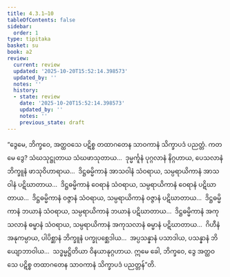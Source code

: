 ```yaml
---
title: 4.3.1–10
tableOfContents: false
sidebar:
  order: 1
type: tipitaka
basket: su
book: a2
review:
  current: review
  updated: '2025-10-20T15:52:14.398573'
  updated_by: ''
  notes: ''
  history:
  - state: review
    date: '2025-10-20T15:52:14.398573'
    updated_by: ''
    notes: ''
    previous_state: draft
---
```



<DynamicBreadcrumb />


<ReviewStatus review={frontmatter.review} showDetails={true} />

<HypothesisAnnotation frontmatter={frontmatter} />

<Division number="201" book="a2" e="ch" v="15" p="97">

<Paragraph number="289" book="a2">
“ဒွေမေ, ဘိက္ခဝေ, အတ္ထဝသေ ပဋိစ္စ တထာဂတေန သာဝကာနံ သိက္ခာပဒံ ပညတ္တံ. ကတမေ ဒွေ? သံဃသုဋ္ဌုတာယ သံဃဖာသုတာယ…  ဒုမ္မင်္ကူနံ ပုဂ္ဂလာနံ နိဂ္ဂဟာယ, ပေသလာနံ ဘိက္ခူနံ ဖာသုဝိဟာရာယ…  ဒိဋ္ဌဓမ္မိကာနံ အာသဝါနံ သံဝရာယ, သမ္ပရာယိကာနံ အာသဝါနံ ပဋိဃာတာယ…  ဒိဋ္ဌဓမ္မိကာနံ ဝေရာနံ သံဝရာယ, သမ္ပရာယိကာနံ ဝေရာနံ ပဋိဃာတာယ…  ဒိဋ္ဌဓမ္မိကာနံ ဝဇ္ဇာနံ သံဝရာယ, သမ္ပရာယိကာနံ ဝဇ္ဇာနံ ပဋိဃာတာယ…  ဒိဋ္ဌဓမ္မိကာနံ ဘယာနံ သံဝရာယ, သမ္ပရာယိကာနံ ဘယာနံ ပဋိဃာတာယ…  ဒိဋ္ဌဓမ္မိကာနံ အကုသလာနံ ဓမ္မာနံ သံဝရာယ, သမ္ပရာယိကာနံ အကုသလာနံ ဓမ္မာနံ ပဋိဃာတာယ…  ဂိဟီနံ အနုကမ္ပာယ, ပါပိစ္ဆာနံ ဘိက္ခူနံ ပက္ခုပစ္ဆေဒါယ…  အပ္ပသန္နာနံ ပသာဒါယ, ပသန္နာနံ ဘိယျောဘာဝါယ…  သဒ္ဓမ္မဋ္ဌိတိယာ ဝိနယာနုဂ္ဂဟာယ. ဣမေ ခေါ, ဘိက္ခဝေ, ဒွေ အတ္ထဝသေ ပဋိစ္စ တထာဂတေန သာဝကာနံ သိက္ခာပဒံ ပညတ္တန်”တိ.
</Paragraph>
</Division>